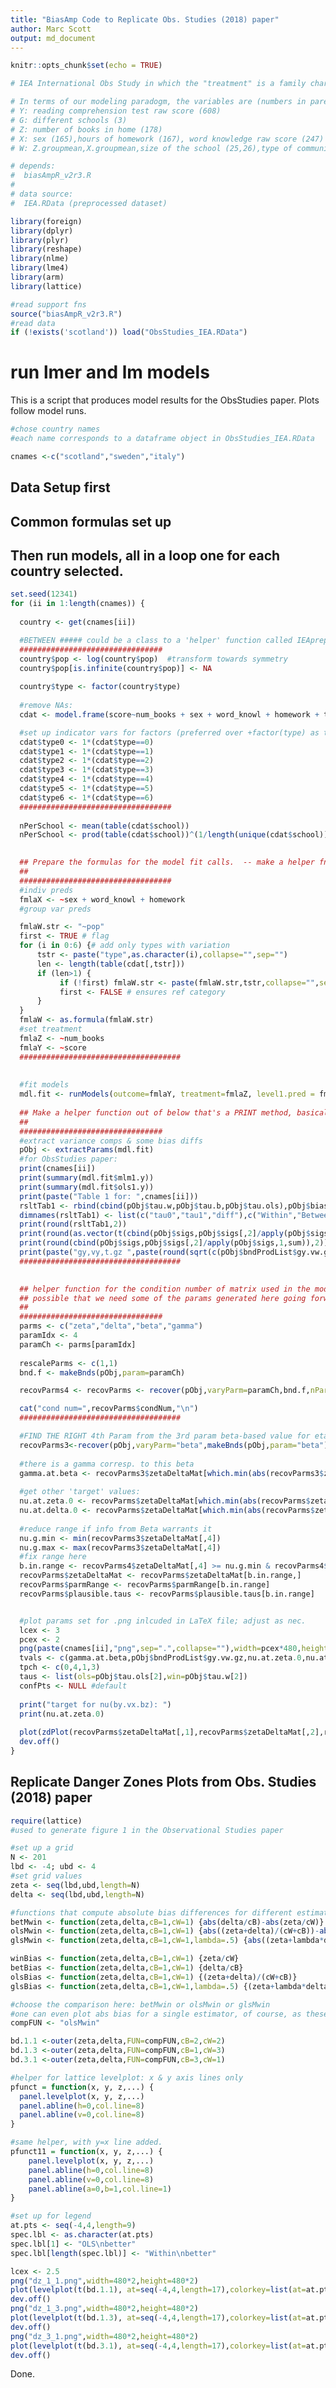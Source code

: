 ```yaml
---
title: "BiasAmp Code to Replicate Obs. Studies (2018) paper"
author: Marc Scott
output: md_document
---
```

```r
knitr::opts_chunk$set(echo = TRUE)

# IEA International Obs Study in which the "treatment" is a family characteristic (# books in home) regressed on reading comprehension score 

# In terms of our modeling paradogm, the variables are (numbers in parenthesis indicate location in original IEA file):
# Y: reading comprehension test raw score (608)
# G: different schools (3)
# Z: number of books in home (178)
# X: sex (165),hours of homework (167), word knowledge raw score (247)
# W: Z.groupmean,X.groupmean,size of the school (25,26),type of community served (18)

# depends:
#  biasAmpR_v2r3.R
#
# data source:
#  IEA.RData (preprocessed dataset)

library(foreign)
library(dplyr)
library(plyr)
library(reshape)
library(nlme)
library(lme4)
library(arm)
library(lattice)

#read support fns
source("biasAmpR_v2r3.R")
#read data
if (!exists('scotland')) load("ObsStudies_IEA.RData")
```

# run lmer and lm models

This is a script that produces model results for the ObsStudies paper. Plots follow model runs.


```r
#chose country names
#each name corresponds to a dataframe object in ObsStudies_IEA.RData 

cnames <-c("scotland","sweden","italy")

```

## Data Setup first
## Common formulas set up
## Then run models, all in a loop one for each country selected.

```r

set.seed(12341)
for (ii in 1:length(cnames)) {
    
  country <- get(cnames[ii])

  #BETWEEN ##### could be a class to a 'helper' function called IEApreprocess that takes logs, removes NAs, etc.
  ################################
  country$pop <- log(country$pop)  #transform towards symmetry
  country$pop[is.infinite(country$pop)] <- NA
  
  country$type <- factor(country$type)
  
  #remove NAs:
  cdat <- model.frame(score~num_books + sex + word_knowl + homework + type + pop + school,data=country) #should remove NAs

  #set up indicator vars for factors (preferred over +factor(type) as this would require more complicated re-use of data with commands like model.matrix:
  cdat$type0 <- 1*(cdat$type==0)
  cdat$type1 <- 1*(cdat$type==1)
  cdat$type2 <- 1*(cdat$type==2)
  cdat$type3 <- 1*(cdat$type==3)
  cdat$type4 <- 1*(cdat$type==4)
  cdat$type5 <- 1*(cdat$type==5)
  cdat$type6 <- 1*(cdat$type==6)
  ##################################
  
  nPerSchool <- mean(table(cdat$school))
  nPerSchool <- prod(table(cdat$school))^(1/length(unique(cdat$school))) # use geo-mean (sims suggest)

  
  ## Prepare the formulas for the model fit calls.  -- make a helper fnc.
  ## 
  ##################################
  #indiv preds
  fmlaX <- ~sex + word_knowl + homework
  #group var preds

  fmlaW.str <- "~pop"
  first <- TRUE # flag
  for (i in 0:6) {# add only types with variation
      tstr <- paste("type",as.character(i),collapse="",sep="")
      len <- length(table(cdat[,tstr]))
      if (len>1) {
           if (!first) fmlaW.str <- paste(fmlaW.str,tstr,collapse="",sep="+")
           first <- FALSE # ensures ref category
      }
  }
  fmlaW <- as.formula(fmlaW.str)
  #set treatment
  fmlaZ <- ~num_books
  fmlaY <- ~score
  ####################################
  
  
  #fit models
  mdl.fit <- runModels(outcome=fmlaY, treatment=fmlaZ, level1.pred = fmlaX, level2.pred = fmlaW, group = ~school, data=cdat)
  
  ## Make a helper function out of below that's a PRINT method, basically, taking mdl.fit as the main argument.
  ##
  ################################
  #extract variance comps & some bias diffs
  pObj <- extractParams(mdl.fit)
  #for ObsStudies paper:
  print(cnames[ii])
  print(summary(mdl.fit$mlm1.y))
  print(summary(mdl.fit$ols1.y))
  print(paste("Table 1 for: ",cnames[ii]))
  rsltTab1 <- rbind(cbind(pObj$tau.w,pObj$tau.b,pObj$tau.ols),pObj$bias.diffs)
  dimnames(rsltTab1) <- list(c("tau0","tau1","diff"),c("Within","Between","OLS"))
  print(round(rsltTab1,2))
  print(round(as.vector(t(cbind(pObj$sigs,pObj$sigs[,2]/apply(pObj$sigs,1,sum)))),2))
  print(round(cbind(pObj$sigs,pObj$sigs[,2]/apply(pObj$sigs,1,sum)),2))
  print(paste("gy,vy,t.gz ",paste(round(sqrt(c(pObj$bndProdList$gy.vw.gy,pObj$sds.y.ucm$sd.alpha.y.ucm^2,2^2*pObj$bndProdList$gz.vw.gz)),3),collapse=", "),sep=" "))
  ####################################

  
  ## helper function for the condition number of matrix used in the model - call, print, and move on.
  ## possible that we need some of the params generated here going forward.  Check.
  ##
  ################################
  parms <- c("zeta","delta","beta","gamma")
  paramIdx <- 4
  paramCh <- parms[paramIdx]
  
  rescaleParms <- c(1,1)
  bnd.f <- makeBnds(pObj,param=paramCh)

  recovParms4 <- recovParms <- recover(pObj,varyParm=paramCh,bnd.f,nParm=201,tau.max=1, gpSize=nPerSchool)  # corresponds to the bound when 'gamma' (parm 4) is the open param.

  cat("cond num=",recovParms$condNum,"\n")
  ####################################

  #FIND THE RIGHT 4th Param from the 3rd param beta-based value for eta...
  recovParms3<-recover(pObj,varyParm="beta",makeBnds(pObj,param="beta"),nParm=201,tau.max=1,gpSize=nPerSchool)  # corresponds to the bound when 'beta' (parm 3) is the open param.
  
  #there is a gamma corresp. to this beta
  gamma.at.beta <- recovParms3$zetaDeltaMat[which.min(abs(recovParms3$zetaDeltaMat[,3]-pObj$bndProdList$by.vx.bz)),4]
  
  #get other 'target' values:
  nu.at.zeta.0 <- recovParms$zetaDeltaMat[which.min(abs(recovParms$zetaDeltaMat[,1])),paramIdx]
  nu.at.delta.0 <- recovParms$zetaDeltaMat[which.min(abs(recovParms$zetaDeltaMat[,2])),paramIdx]
  
  #reduce range if info from Beta warrants it
  nu.g.min <- min(recovParms3$zetaDeltaMat[,4])
  nu.g.max <- max(recovParms3$zetaDeltaMat[,4])
  #fix range here
  b.in.range <- recovParms4$zetaDeltaMat[,4] >= nu.g.min & recovParms4$zetaDeltaMat[,4] <= nu.g.max
  recovParms$zetaDeltaMat <- recovParms$zetaDeltaMat[b.in.range,]
  recovParms$parmRange <- recovParms$parmRange[b.in.range]
  recovParms$plausible.taus <- recovParms$plausible.taus[b.in.range]


  #plot params set for .png inlcuded in LaTeX file; adjust as nec.
  lcex <- 3
  pcex <- 2
  png(paste(cnames[ii],"png",sep=".",collapse=""),width=pcex*480,height=pcex*480)
  tvals <- c(gamma.at.beta,pObj$bndProdList$gy.vw.gz,nu.at.zeta.0,nu.at.delta.0)
  tpch <- c(0,4,1,3)
  taus <- list(ols=pObj$tau.ols[2],win=pObj$tau.w[2])
  confPts <- NULL #default
  
  print("target for nu(by.vx.bz): ")
  print(nu.at.zeta.0)
  
  plot(zdPlot(recovParms$zetaDeltaMat[,1],recovParms$zetaDeltaMat[,2],recovParms$parmRange,rescaleParms=rescaleParms,confPts=NULL,confPtsCol="darkslategrey",targetVals=tvals,targetPch=tpch,taus=taus,cW=pObj$sigs[2,1],cB=pObj$sigs[2,2],cex=lcex))
  dev.off()
}
```

## Replicate Danger Zones Plots from Obs. Studies (2018) paper

```r
require(lattice)
#used to generate figure 1 in the Observational Studies paper

#set up a grid
N <- 201
lbd <- -4; ubd <- 4
#set grid values
zeta <- seq(lbd,ubd,length=N)
delta <- seq(lbd,ubd,length=N)

#functions that compute absolute bias differences for different estimators
betMwin <- function(zeta,delta,cB=1,cW=1) {abs(delta/cB)-abs(zeta/cW)}
olsMwin <- function(zeta,delta,cB=1,cW=1) {abs((zeta+delta)/(cW+cB))-abs(zeta/cW)}
glsMwin <- function(zeta,delta,cB=1,cW=1,lambda=.5) {abs((zeta+lambda*delta)/(cW+lambda*cB))-abs(zeta/cW)}

winBias <- function(zeta,delta,cB=1,cW=1) {zeta/cW}
betBias <- function(zeta,delta,cB=1,cW=1) {delta/cB}
olsBias <- function(zeta,delta,cB=1,cW=1) {(zeta+delta)/(cW+cB)}
glsBias <- function(zeta,delta,cB=1,cW=1,lambda=.5) {(zeta+lambda*delta)/(cW+lambda*cB)}

#choose the comparison here: betMwin or olsMwin or glsMwin
#one can even plot abs bias for a single estimator, of course, as these are also defined above.
compFUN <- "olsMwin"

bd.1.1 <-outer(zeta,delta,FUN=compFUN,cB=2,cW=2)
bd.1.3 <-outer(zeta,delta,FUN=compFUN,cB=1,cW=3)
bd.3.1 <-outer(zeta,delta,FUN=compFUN,cB=3,cW=1)

#helper for lattice levelplot: x & y axis lines only
pfunct = function(x, y, z,...) {
  panel.levelplot(x, y, z,...)
  panel.abline(h=0,col.line=8)
  panel.abline(v=0,col.line=8)
}

#same helper, with y=x line added.
pfunct11 = function(x, y, z,...) {
    panel.levelplot(x, y, z,...)
    panel.abline(h=0,col.line=8)
    panel.abline(v=0,col.line=8)
    panel.abline(a=0,b=1,col.line=1)
}

#set up for legend
at.pts <- seq(-4,4,length=9)
spec.lbl <- as.character(at.pts)
spec.lbl[1] <- "OLS\nbetter"
spec.lbl[length(spec.lbl)] <- "Within\nbetter"

lcex <- 2.5
png("dz_1_1.png",width=480*2,height=480*2)
plot(levelplot(t(bd.1.1), at=seq(-4,4,length=17),colorkey=list(at=at.pts,labels=list(labels=spec.lbl,cex=lcex)),scales=list(x=list(cex=lcex),y=list(cex=lcex)),panel=pfunct11,row.values=zeta,column.values=delta,xlab=list(expression(delta^{yz}),cex=lcex),ylab=list(expression(zeta^{yz}),cex=lcex)))
dev.off()
png("dz_1_3.png",width=480*2,height=480*2)
plot(levelplot(t(bd.1.3), at=seq(-4,4,length=17),colorkey=list(at=at.pts,labels=list(labels=spec.lbl,cex=lcex)),scales=list(x=list(cex=lcex),y=list(cex=lcex)),panel=pfunct,row.values=zeta,column.values=delta,xlab=list(expression(delta^{yz}),cex=lcex),ylab=list(expression(zeta^{yz}),cex=lcex)))
dev.off()
png("dz_3_1.png",width=480*2,height=480*2)
plot(levelplot(t(bd.3.1), at=seq(-4,4,length=17),colorkey=list(at=at.pts,labels=list(labels=spec.lbl,cex=lcex)),scales=list(x=list(cex=lcex),y=list(cex=lcex)),panel=pfunct,row.values=zeta,column.values=delta,xlab=list(expression(delta^{yz}),cex=lcex),ylab=list(expression(zeta^{yz}),cex=lcex)))
dev.off()
```

Done.